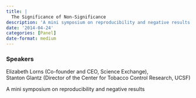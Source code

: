 ```yaml
---
title: |
  The Significance of Non-Significance
description: 'A mini symposium on reproducibility and negative results'
date: '2014-04-24'
categories: [Panel]
date-format: medium 
---
```



### Speakers  
Elizabeth Lorns (Co-founder and CEO, Science Exchange),  
Stanton Glantz (Director of the Center for Tobacco Control Research, UCSF)

A mini symposium on reproducibility and negative results


